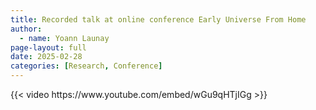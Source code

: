 ```yaml
---
title: Recorded talk at online conference Early Universe From Home
author:
  - name: Yoann Launay
page-layout: full
date: 2025-02-28
categories: [Research, Conference]
---
```

{{< video
https://www.youtube.com/embed/wGu9qHTjIGg
>}}